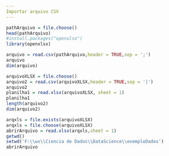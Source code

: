 ```yaml
---
Importar arquivo CSV
---
```

```r
pathArquivo = file.choose()
head(pathArquivo)
#install.packages("openxlsx")
library(openxlsx)

arquivo = read.csv(pathArquivo,header = TRUE,sep = ';')
arquivo
dim(arquivo)
```
```r
arquivoXLSX = file.choose()
arquivo2 = read.csv(arquivoXLSX,header = TRUE,sep = '|')
arquivo2
planilha1 = read.xlsx(arquivoXLSX, sheet = 1)
planilha1
length(arquivo2)
dim(arquivo2)
```
```r
arqxls = file.exists(arquivoXLSX)
arqxls = file.choose(arquivoXLSX)
abrirArquivo = read.xlsx(arqxls,sheet = 1)
getwd()
setwd('F:\\ws\\Ciencia de Dados\\DataScience\\exemploDados')
abrirArquivo
```
